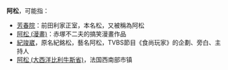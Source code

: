 '''阿松'''，可能指：
* [[芳春院|芳春院]]：前田利家正室，本名松，又被稱為阿松
* [[阿松_(漫畫)|阿松 (漫畫)]]：赤塚不二夫的搞笑漫畫作品
* [[紀竣崴|紀竣崴]]，原名紀銘松，藝名阿松，TVBS節目《食尚玩家》的企劃、旁白、主持人
* [[阿松_(大西洋比利牛斯省)|阿松 (大西洋比利牛斯省)]]，法国西南部市镇

{{disambig|K|Cat=二字消歧義}}